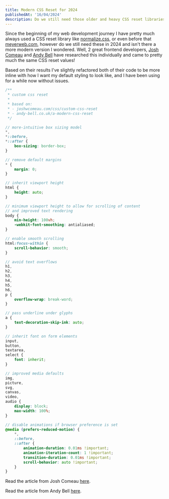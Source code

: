 ```yaml
---
title: Modern CSS Reset for 2024
publishedAt: '16/04/2024'
description: Do we still need those older and heavy CSS reset libraries, or is there a more modern, lightweight solution in 2024? Based on 2 great frontend developers, I've found a nice and more modern solution!
---
```


Since the beginning of my web development journey I have pretty much always used a CSS reset library like [normalize.css](https://github.com/necolas/normalize.css/), or even before that [meyerweb.com](https://meyerweb.com/eric/tools/css/reset/), however do we still need these in 2024 and isn't there a more modern version I wondered. Well, 2 great frontend developers, [Josh Comeau](https://www.joshwcomeau.com) and [Andy Bell](https://andy-bell.co.uk) have researched this individually and came to pretty much the same CSS reset values!

Based on their results I've slightly refactored both of their code to be more inline with how I want my default styling to look like, and I have been using for a while now without issues.

```scss
/**
 * custom css reset
 *
 * based on:
 * - joshwcomeau.com/css/custom-css-reset
 * - andy-bell.co.uk/a-modern-css-reset
 */

// more-intuitive box sizing model
*,
*::before,
*::after {
    box-sizing: border-box;
}

// remove default margins
* {
    margin: 0;
}

// inherit viewport height
html {
    height: auto;
}

// minimum viewport height to allow for scrolling of content
// and improved text rendering
body {
    min-height: 100vh;
    -webkit-font-smoothing: antialiased;
}

// enable smooth scrolling
html:focus-within {
    scroll-behavior: smooth;
}

// avoid text overflows
h1,
h2,
h3,
h4,
h5,
h6,
p {
    overflow-wrap: break-word;
}

// pass underline under glyphs
a {
    text-decoration-skip-ink: auto;
}

// inherit font on form elements
input,
button,
textarea,
select {
    font: inherit;
}

// improved media defaults
img,
picture,
svg,
canvas,
video,
audio {
    display: block;
    max-width: 100%;
}

// disable animations if browser preference is set
@media (prefers-reduced-motion) {
    *,
    ::before,
    ::after {
        animation-duration: 0.01ms !important;
        animation-iteration-count: 1 !important;
        transition-duration: 0.01ms !important;
        scroll-behavior: auto !important;
    }
}
```

Read the article from Josh Comeau [here](https://www.joshwcomeau.com/css/custom-css-reset/).

Read the article from Andy Bell [here](https://piccalil.li/blog/a-more-modern-css-reset/).
